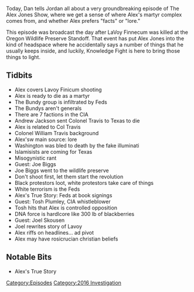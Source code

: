 {{DEFAULTSORT:
    #_EPISODE_0120:January 27, 2016
}}{{Episode
    | title           = January 27, 2016
    | caption         = Listen to this episode on [https://knowledgefight.libsyn.com/knowledge-fight-jan-27-2016 Libsyn] [https://open.spotify.com/episode/4rHFaxOPT4KLk6qxor3Ini Spotify]
    | episodeNumber   = 120
    | length          = 01:35:09
    | airDate         = January 17, 2018
    | coverageDate    = January 27, 2016
    | episodeType     = [[:Category:2016 Investigation|2016 Investigation]]
    | appearance      = [[Lavoy Finicum]], [[The Bundy Group]], [[Andrew Jackson]], [[William Travis]], [[George Washington]], [[Joe Biggs]], [[Tosh Plumley]], [[Joel Skousen]]
    | beverage        = Arizona Arnold Palmer
    | oocDrop         = I'm psychic, it's a fact
    | previousEpisode = [[119: August 16, 2012]]
    | nextEpisode     = [[121: April 1-2, 2013]]
}}

{{Stub}}

Today, Dan tells Jordan all about a very groundbreaking episode of The Alex Jones Show, where we get a sense of where Alex's martyr complex comes from, and whether Alex prefers "facts" or "lore."

This episode was broadcast the day after LaVoy Finnecum was killed at the Oregon Wildlife Preserve Standoff. That event has put Alex Jones into the kind of headspace where he accidentally says a number of things that he usually keeps inside, and luckily, Knowledge Fight is here to bring those things to light.

==Tidbits==

*Alex covers Lavoy Finicum shooting
*Alex is ready to die as a martyr
*The Bundy group is infiltrated by Feds
*The Bundys aren't generals
*There are 7 factions in the CIA
*Andrew Jackson sent Colonel Travis to Texas to die
*Alex is related to Col Travis
*Colonel William Travis background
*Alex'sw main source: lore
*Washington was bled to death by the fake illuminati
*Islamisists are coming for Texas
*Misogynistic rant
*Guest: Joe Biggs
*Joe Biggs went to the wildlife preserve
*Don't shoot first, let them start the revolution
*Black protestors loot, white protestors take care of things
*White terrorism is the Feds
*Alex's True Story: Feds at book signings
*Guest: Tosh Plumley, CIA whistleblower
*Tosh hits that Alex is controlled opposition
*DNA force is hardlcore like 300 lb of blackberries
*Guest: Joel Skousen
*Joel rewrites story of Lavoy
*Alex riffs on headlines... ad pivot
*Alex may have rosicrucian christian beliefs

==Notable Bits==

*Alex's True Story

[[Category:Episodes]]
[[Category:2016 Investigation]]
